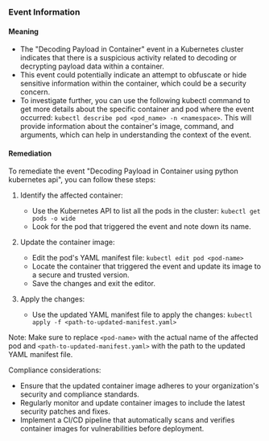 
### Event Information

#### Meaning

- The "Decoding Payload in Container" event in a Kubernetes cluster indicates that there is a suspicious activity related to decoding or decrypting payload data within a container.
- This event could potentially indicate an attempt to obfuscate or hide sensitive information within the container, which could be a security concern.
- To investigate further, you can use the following kubectl command to get more details about the specific container and pod where the event occurred: `kubectl describe pod <pod_name> -n <namespace>`. This will provide information about the container's image, command, and arguments, which can help in understanding the context of the event.

#### Remediation

To remediate the event "Decoding Payload in Container using python kubernetes api", you can follow these steps:

1. Identify the affected container:
   - Use the Kubernetes API to list all the pods in the cluster: `kubectl get pods -o wide`
   - Look for the pod that triggered the event and note down its name.

2. Update the container image:
   - Edit the pod's YAML manifest file: `kubectl edit pod <pod-name>`
   - Locate the container that triggered the event and update its image to a secure and trusted version.
   - Save the changes and exit the editor.

3. Apply the changes:
   - Use the updated YAML manifest file to apply the changes: `kubectl apply -f <path-to-updated-manifest.yaml>`

Note: Make sure to replace `<pod-name>` with the actual name of the affected pod and `<path-to-updated-manifest.yaml>` with the path to the updated YAML manifest file.

Compliance considerations:
- Ensure that the updated container image adheres to your organization's security and compliance standards.
- Regularly monitor and update container images to include the latest security patches and fixes.
- Implement a CI/CD pipeline that automatically scans and verifies container images for vulnerabilities before deployment.

